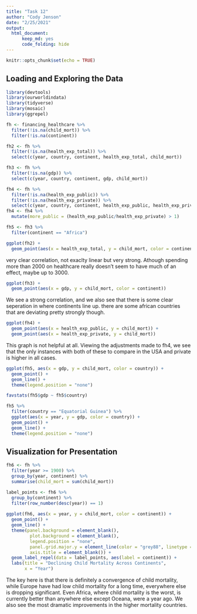 ```yaml
---
title: "Task 12"
author: "Cody Jenson"
date: "2/25/2021"
output: 
  html_document:
      keep_md: yes
      code_folding: hide
---
```


```r
knitr::opts_chunk$set(echo = TRUE)
```

## Loading and Exploring the Data

```r
library(devtools)
library(ourworldindata)
library(tidyverse)
library(mosaic)
library(ggrepel)
```

```r
fh <- financing_healthcare %>% 
  filter(!is.na(child_mort)) %>%
  filter(!is.na(continent))

fh2 <- fh %>% 
  filter(!is.na(health_exp_total)) %>%
  select(c(year, country, continent, health_exp_total, child_mort))

fh3 <- fh %>% 
  filter(!is.na(gdp)) %>%
  select(c(year, country, continent, gdp, child_mort))

fh4 <- fh %>% 
  filter(!is.na(health_exp_public)) %>%
  filter(!is.na(health_exp_private)) %>%
  select(c(year, country, continent, health_exp_public, health_exp_private, child_mort))
fh4 <- fh4 %>%
  mutate(more_public = (health_exp_public/health_exp_private) > 1)

fh5 <- fh3 %>%
  filter(continent == "Africa")
```

```r
ggplot(fh2) +
  geom_point(aes(x = health_exp_total, y = child_mort, color = continent))
```
very clear correlation, not exaclty linear but very strong. Athough spending more than 2000 on healthcare really doesn't seem to have much of an effect, maybe up to 3000.
```r
ggplot(fh3) +
  geom_point(aes(x = gdp, y = child_mort, color = continent))
```
We see a strong correlation, and we also see that there is some clear seperation in where continents line up. there are some african countries that are deviating pretty strongly though.
```r
ggplot(fh4) +
  geom_point(aes(x = health_exp_public, y = child_mort)) +
  geom_point(aes(x = health_exp_private, y = child_mort))
```
This graph is not helpful at all. Viewing the adjustments made to fh4, we see that the only instances with both of these to compare in the USA and private is higher in all cases.

```r
ggplot(fh5, aes(x = gdp, y = child_mort, color = country)) + 
  geom_point() +
  geom_line() +
  theme(legend.position = "none")

favstats(fh5$gdp ~ fh5$country)

fh5 %>%
  filter(country == "Equatorial Guinea") %>%
  ggplot(aes(x = year, y = gdp, color = country)) + 
  geom_point() +
  geom_line() +
  theme(legend.position = "none")
```


## Visualization for Presentation

```r
fh6 <- fh %>%
  filter(year >= 1900) %>%
  group_by(year, continent) %>%
  summarise(child_mort = sum(child_mort))

label_points <- fh6 %>%
  group_by(continent) %>%
  filter(row_number(desc(year)) == 1)
  
ggplot(fh6, aes(x = year, y = child_mort, color = continent)) + 
  geom_point() +
  geom_line() +
  theme(panel.background = element_blank(),
         plot.background = element_blank(),
         legend.position = "none",
         panel.grid.major.y = element_line(color = "grey88", linetype = "dashed"),
         axis.title = element_blank()) +
  geom_label_repel(data = label_points, aes(label = continent)) +
  labs(title = "Declining Child Mortality Across Continents",
       x = "Year")
```

The key here is that there is definitely a convergence of child mortality, while Europe have had low child mortality for a long time, everywhere else is dropping significant. Even Africa, where child mortality is the worst, is currently better than anywhere else except Oceana, were a year ago. We also see the most dramatic improvements in the higher mortality countries.


